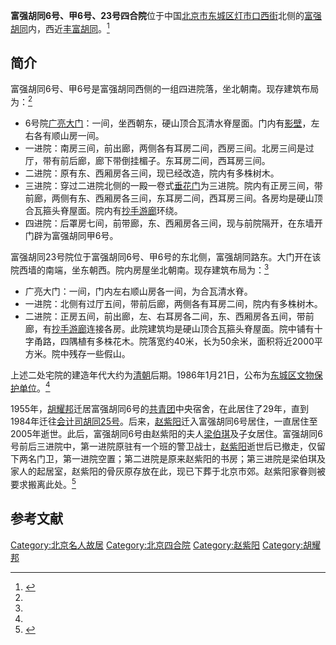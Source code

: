 {{文物保护单位
| 级别 = 市县级
| 省名 = 北京市
| 市/县名 = 北京市东城区
| 图片 = [[File:No.6_Fuqiang_Hutong.JPG|250px]]
| 说明 = 富强胡同6号
| 名称 = 富强胡同6号、甲6号、23号四合院
| 编号 = 2-？
| 分类 = 古建筑
| 所在 = 富强胡同6号、甲6号、23号
| 时代 = [[清|清]]
| 登录 = 1986年1月21日
}}

'''富强胡同6号、甲6号、23号四合院'''位于中国[[北京市|北京市]][[东城区_(北京市)|东城区]][[灯市口西街|灯市口西街]]北侧的[[富强胡同|富强胡同]]内，西近[[丰富胡同|丰富胡同]]。<ref name=dh>{{Cite web |url=http://www.bjdclib.com/subdb/laneculture/yard/200906/t20090621_2212.html |title=富强胡同6、甲6、23号，东华流韵，于2013-05-02 |access-date=2013-05-02 |archive-date=2016-03-05 |archive-url=https://web.archive.org/web/20160305072804/http://www.bjdclib.com/subdb/laneculture/yard/200906/t20090621_2212.html |dead-url=no }}</ref>

==简介==
富强胡同6号、甲6号是富强胡同西侧的一组四进院落，坐北朝南。现存建筑布局为：<ref name=dh/>
*6号院[[广亮大门|广亮大门]]：一间，坐西朝东，硬山顶合瓦清水脊屋面。门内有[[影壁|影壁]]，左右各有顺山房一间。
*一进院：南房三间，前出廊，两侧各有耳房二间，西房三间。北房三间是过厅，带有前后廊，廊下带倒挂楣子。东耳房二间，西耳房三间。
*二进院：原有东、西厢房各三间，现已经改造，院内有多株树木。
*三进院：穿过二进院北侧的一殿一卷式[[垂花门|垂花门]]为三进院。院内有正房三间，带前廊，两侧有东、西厢房各三间，东耳房二间，西耳房三间。各房均是硬山顶合瓦箍头脊屋面。院内有[[抄手游廊|抄手游廊]]环绕。
*四进院：后罩房七间，前带廊，东、西厢房各三间，现与前院隔开，在东墙开门辟为富强胡同甲6号。

富强胡同23号院位于富强胡同6号、甲6号的东北侧，富强胡同路东。大门开在该院西墙的南端，坐东朝西。院内房屋坐北朝南。现存建筑布局为：<ref name=dh/>
*广亮大门：一间，门内左右顺山房各一间，为合瓦清水脊。
*一进院：北侧有过厅五间，带前后廊，两侧各有耳房二间，院内有多株树木。
*二进院：正房五间，前出廊，左、右耳房各二间，东、西厢房各五间，带前廊，有[[抄手游廊|抄手游廊]]连接各房。此院建筑均是硬山顶合瓦箍头脊屋面。院中铺有十字甬路，四隅植有多株花木。院落宽约40米，长为50余米，面积将近2000平方米。院中残存一些假山。

上述二处宅院的建造年代大约为[[清朝|清朝]]后期。1986年1月21日，公布为[[东城区文物保护单位|东城区文物保护单位]]。<ref name=dh/>

1955年，[[胡耀邦|胡耀邦]]迁居富强胡同6号的[[中国共产主义青年团|共青团]]中央宿舍，在此居住了29年，直到1984年迁往[[胡耀邦故居_(北京)|会计司胡同25号]]。后来，[[赵紫阳|赵紫阳]]迁入富强胡同6号居住，一直居住至2005年逝世。此后，富强胡同6号由赵紫阳的夫人[[梁伯琪|梁伯琪]]及子女居住。富强胡同6号前后三进院中，第一进院原驻有一个班的警卫战士，[[赵紫阳|赵紫阳]]逝世后已撤走，仅留下两名门卫，第一进院空置；第二进院是原来赵紫阳的书房；第三进院是梁伯琪及家人的起居室，赵紫阳的骨灰原存放在此，现已下葬于北京市郊。赵紫阳家眷则被要求搬离此处。<ref>{{cite news |author1=邱國強、賴言曦 |title=中共中央令下 趙紫陽家人打包將搬離故居 |url=https://www.cna.com.tw/news/acn/202104040127.aspx |accessdate=2021-07-08 |agency=中央社 |date=2021-04-04 |archive-date=2021-07-11 |archive-url=https://web.archive.org/web/20210711141607/https://www.cna.com.tw/news/acn/202104040127.aspx |dead-url=no }}</ref>

==参考文献==
{{reflist}}

[[Category:北京名人故居|Category:北京名人故居]]
[[Category:北京四合院|Category:北京四合院]]
[[Category:赵紫阳|Category:赵紫阳]]
[[Category:胡耀邦|Category:胡耀邦]]
